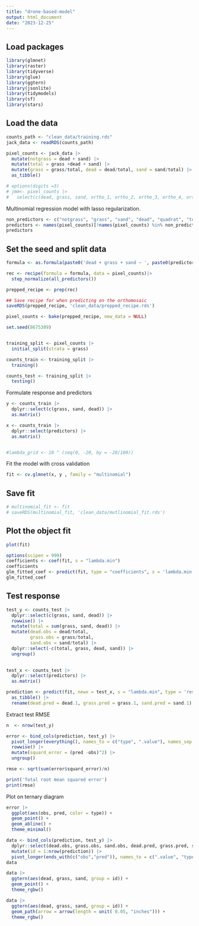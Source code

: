 ```yaml
---
title: "drone-based-model"
output: html_document
date: "2023-12-25"
---
```


## Load packages

```r
library(glmnet)
library(raster)
library(tidyverse)
library(glue)
library(ggtern)
library(jsonlite)
library(tidymodels)
library(sf)
library(stars)
```


## Load the data

```r
counts_path <- "clean_data/training.rds"
jack_data <- readRDS(counts_path)

pixel_counts <- jack_data |>
  mutate(notgrass = dead + sand) |>
  mutate(total = grass +dead + sand) |>
  mutate(grass = grass/total, dead = dead/total, sand = sand/total) |>
  as_tibble()

# options(digits =3)
# jmm<- pixel_counts |>
#   select(c(dead, grass, sand, ortho_1, ortho_2, ortho_3, ortho_4, ortho_5, ortho_6, ndvi ))
```

Multinomial regression model with lasso regularization.

```r
non_predictors <- c("notgrass", "grass", "sand", "dead", "quadrat", "total", "quad_num","quad_quad", 'quadrant_key')
predictors <- names(pixel_counts)[!names(pixel_counts) %in% non_predictors]
predictors
```

## Set the seed and split data

```r
formula <- as.formula(paste0('dead + grass + sand ~ ', paste0(predictors, collapse =" + ")))

rec <- recipe(formula = formula, data = pixel_counts)|>
  step_normalize(all_predictors())

prepped_recipe <- prep(rec)

## Save recipe for when predicting on the orthomosaic
saveRDS(prepped_recipe, 'clean_data/prepped_recipe.rds')

pixel_counts <- bake(prepped_recipe, new_data = NULL)

set.seed(8675309)


training_split <- pixel_counts |> 
  initial_split(strata = grass)

counts_train <- training_split |>
  training()

counts_test <- training_split |>
  testing()
```




Formulate response and predictors

```r
y <- counts_train |>
  dplyr::select(c(grass, sand, dead)) |>
  as.matrix()

x <- counts_train |>
  dplyr::select(predictors) |>
  as.matrix()


#lambda_grid <- 10 ^ (seq(0, -20, by = -20/100))
```


Fit the model with cross validation

```r
fit <- cv.glmnet(x, y , family = "multinomial")
```

## Save fit

```r
# multinomial_fit <- fit
# saveRDS(multinomial_fit, 'clean_data/mutlinomial_fit.rds')
```


## Plot the object fit 

```r
plot(fit)
```

```r
options(scipen = 999)
coefficients <- coef(fit, s = "lambda.min")
coefficients
glm_fitted_coef <- predict(fit, type = "coefficients", s = 'lambda.min')
glm_fitted_coef
```

## Test response

```r
test_y <- counts_test |>
  dplyr::select(c(grass, sand, dead)) |>
  rowwise() |>
  mutate(total = sum(grass, sand, dead)) |>
  mutate(dead.obs = dead/total,
         grass.obs = grass/total,
         sand.obs = sand/total) |>
  dplyr::select(-c(total, grass, dead, sand)) |>
  ungroup()
  

test_x <- counts_test |>
  dplyr::select(predictors) |>
  as.matrix()

prediction <- predict(fit, newx = test_x, s = "lambda.min", type = 'response') |>
  as_tibble() |>
  rename(dead.pred = dead.1, grass.pred = grass.1, sand.pred = sand.1)
```

Extract test RMSE

```r
n  <- nrow(test_y)

error <- bind_cols(prediction, test_y) |>
  pivot_longer(everything(), names_to = c("type", ".value"), names_sep = "\\.") |>
  rowwise() |>
  mutate(squard_error = (pred -obs)^2) |>
  ungroup()

rmse <- sqrt(sum(error$squard_error)/n)

print('Total root mean squared error')
print(rmse)
```


Plot on ternary diagram

```r
error |> 
  ggplot(aes(obs, pred, color = type)) +
  geom_point() +
  geom_abline() +
  theme_minimal()
```


```r
data <- bind_cols(prediction, test_y) |>
  dplyr::select(dead.obs, grass.obs, sand.obs, dead.pred, grass.pred, sand.pred) |>
  mutate(id = 1:nrow(prediction)) |>
  pivot_longer(ends_with(c("obs","pred")), names_to = c(".value", "type"), names_sep = "\\.") 
data
```

```r
data |>
  ggtern(aes(dead, grass, sand, group = id)) +
  geom_point() +
  theme_rgbw()
```

```r
data |>
  ggtern(aes(dead, grass, sand, group = id)) +
  geom_path(arrow = arrow(length = unit( 0.05, "inches"))) +
  theme_rgbw()
```
